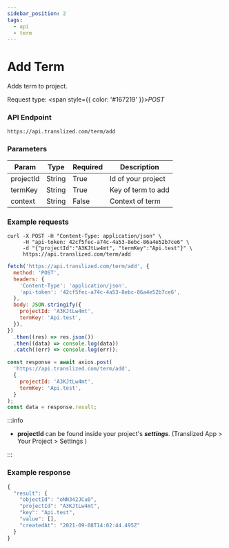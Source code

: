 ```yaml
---
sidebar_position: 2
tags:
  - api
  - term
---
```



# Add Term

Adds term to project.

Request type: <span style={{ color: '#167219' }}>_POST_</span>

### API Endpoint

```url
https://api.translized.com/term/add
```

### Parameters

| Param     | Type   | Required | Description        |
| --------- | ------ | -------- | ------------------ |
| projectId | String | True     | Id of your project |
| termKey   | String | True     | Key of term to add |
| context   | String | False    | Context of term    |

### Example requests

<Tabs className="api-tabs">
<TabItem value="cURL" label="cURL">

```curl
curl -X POST -H "Content-Type: application/json" \
     -H "api-token: 42cf5fec-a74c-4a53-8ebc-86a4e52b7ce6" \
     -d "{"projectId":"A3KJtLw4mt", "termKey":"Api.test"}" \
     https://api.translized.com/term/add
```

</TabItem>
<TabItem value="js-fetch" label="Javascript Fetch">

```js
fetch('https://api.translized.com/term/add', {
  method: 'POST',
  headers: {
    'Content-Type': 'application/json',
    'api-token': '42cf5fec-a74c-4a53-8ebc-86a4e52b7ce6',
  },
  body: JSON.stringify({
    projectId: 'A3KJtLw4mt',
    termKey: 'Api.test',
  }),
})
  .then((res) => res.json())
  .then((data) => console.log(data))
  .catch((err) => console.log(err));
```

  </TabItem>
  <TabItem value="js-axios" label="Javascript Axios">

```js
const response = await axios.post(
  'https://api.translized.com/term/add',
  {
    projectId: 'A3KJtLw4mt',
    termKey: 'Api.test',
  }
);
const data = response.result;
```

  </TabItem>
</Tabs>

:::info

- **projectId** can be found inside your project's **_settings_**. (Translized App > Your Project > Settings )

:::

### Example response

```js
{
  "result": {
    "objectId": "oNN342JCu0",
    "projectId": "A3KJtLw4mt",
    "key": "Api.test",
    "value": [],
    "createdAt": "2021-09-08T14:02:44.495Z"
  }
}
```
